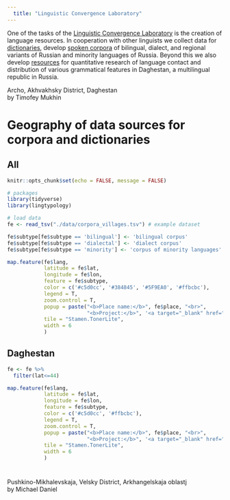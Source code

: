 ```yaml
---
  title: "Linguistic Convergence Laboratory"
---
```


One of the tasks of the [Linguistic Convergence Laboratory](https://ilcl.hse.ru/en/) is the creation of language resources. In cooperation with other linguists we collect data for [dictionaries](resources.html#m2), develop [spoken corpora](resources.html#m1) of bilingual, dialect, and regional variants of Russian and minority languages of Russia. Beyond this we also develop [resources](resources.html#m3) for quantitative research of language contact and distribution of various grammatical features in Daghestan, a multilingual republic in Russia.

<!--html_preserve-->
<div class="main-image" style="background-image: url('images/karat.jpg'); background-position: 0% 65%;">
  <div class="attrib"> Archo, Akhvakhsky District, Daghestan <br> by Timofey Mukhin </div>
</div>
<!--/html_preserve-->

# Geography of data sources for corpora and dictionaries {.tabset}

## All
```r
knitr::opts_chunk$set(echo = FALSE, message = FALSE)

# packages
library(tidyverse)
library(lingtypology)

# load data
fe <- read_tsv("./data/corpora_villages.tsv") # example dataset

fe$subtype[fe$subtype == 'bilingual'] <- 'bilingual corpus'
fe$subtype[fe$subtype == 'dialectal'] <- 'dialect corpus'
fe$subtype[fe$subtype == 'minority'] <- 'corpus of minority languages'

```
```r

map.feature(fe$lang,
            latitude = fe$lat,
            longitude = fe$lon,
            feature = fe$subtype,
            color = c('#c5d0cc', '#384845', '#5F9EA0', '#ffbcbc'),
            legend = T,
            zoom.control = T,
            popup = paste("<b>Place name:</b>", fe$place, "<br>",
                          "<b>Project:</b>", '<a target="_blank" href="', fe$link, '">', fe$name),
            tile = "Stamen.TonerLite",
            width = 6
            )
```

## Daghestan
```r
fe <- fe %>% 
  filter(lat<=44)

map.feature(fe$lang,
            latitude = fe$lat,
            longitude = fe$lon,
            feature = fe$subtype,
            color = c('#c5d0cc', '#ffbcbc'),
            legend = T,
            zoom.control = T,
            popup = paste("<b>Place name:</b>", fe$place, "<br>",
                          "<b>Project:</b>", '<a target="_blank" href="', fe$link, '">', fe$name),
            tile = "Stamen.TonerLite",
            width = 6
            )
```

# {-}

<!--html_preserve-->
<div class="main-image" style="background-image: url('images/push1.jpg'); background-position: 0% 65%;">
  <div class="attrib"> Pushkino-Mikhalevskaja, Velsky District, Arkhangelskaja oblastj <br> by Michael Daniel </div>
</div>
<!--/html_preserve-->
